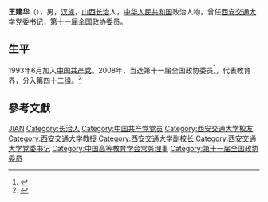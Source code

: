 {{Otheruses|other=名为王建华的其他人物|王建华}}

'''王建华'''（{{bd|1954年|2月|}}），男，[[汉族|汉族]]，[[山西|山西]][[长治市|长治]]人，[[中华人民共和国|中华人民共和国]]政治人物，曾任[[西安交通大学|西安交通大学]]党委书记，[[第十一届全国政协委员|第十一届全国政协委员]]。

== 生平 ==
1993年6月加入[[中国共产党|中国共产党]]。2008年，当选第十一届全国政协委员<ref>{{cite news|title=第十一届全国政协委员名单|url=http://www.indaa.com.cn/zt/2009qglh/zxzs/200903/t20090303_127573.html|accessdate=2013-04-09|newspaper=新华社北京1月25日电 中国人民政治协商会议第十一届全国委员会委员名单(共2237人，2008年1月25日政协第十届全国委员会常务委员会第二十次会议通过)|date=2008年1月25日|deadurl=yes|archiveurl=https://web.archive.org/web/20130928014403/http://www.indaa.com.cn/zt/2009qglh/zxzs/200903/t20090303_127573.html|archivedate=2013年9月28日}}</ref>，代表教育界，分入第四十二组。<ref>{{cite news|title=全国政协信息-王建华|url=http://www.cppcc.gov.cn/CMS/wylibary/showJcwyxtInfoWylibary.action?tabJcwyxt.guid=11W0013720&wytype=wjwy|accessdate=2013-04-11|newspaper=全国政协委员会|archive-date=2017-02-16|archive-url=https://web.archive.org/web/20170216001958/http://www.cppcc.gov.cn/CMS/wylibary/showJcwyxtInfoWylibary.action?tabJcwyxt.guid=11W0013720&wytype=wjwy|dead-url=no}}</ref>

== 參考文獻 ==
{{reflist}}

{{中国政治人物小作品}}
{{Navboxes 
| title  = 王建华在[[中国高等教育学会|中国高等教育学会]]的职务
| list1  =
{{中国高等教育学会第五届理事会}}
}}

{{Authority control}}
{{DEFAULTSORT:Wang王}}
[[Category:王姓|JIAN]]
[[Category:长治人|Category:长治人]]
[[Category:中国共产党党员|Category:中国共产党党员]]
[[Category:西安交通大学校友|Category:西安交通大学校友]]
[[Category:西安交通大学教授|Category:西安交通大学教授]]
[[Category:西安交通大学副校长|Category:西安交通大学副校长]]
[[Category:西安交通大学党委书记|Category:西安交通大学党委书记]]
[[Category:中国高等教育学会常务理事|Category:中国高等教育学会常务理事]]
[[Category:第十一届全国政协委员|Category:第十一届全国政协委员]]